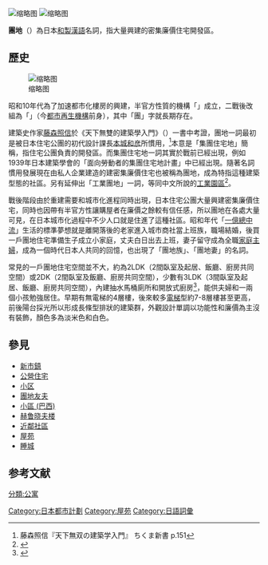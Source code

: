 {{multiple issues|
{{copyedit|time=2018-09-04T05:03:33+00:00}}
{{refimprove|time=2018-09-04T05:03:33+00:00}}
}}
[[File:Hasunedanchi1982.jpg|缩略图]]
[[File:UR_Mizukusa_Danchi_20170212.jpg|缩略图]]

'''團地'''（{{jpn|j=団地|hg=だんち|rm=Danchi|f=y}}）為日本[[和製漢語|和製漢語]]名詞，指大量興建的密集廉價住宅開發區。

== 歷史 ==
[[File:団地_(8221679908).jpg|缩略图]]

昭和10年代為了加速都市化樓房的興建，半官方性質的{{link-ja|特殊法人|特殊法人}}機構「{{link-ja|住宅營團|住宅営団}}」成立，二戰後改組為「{{link-ja|日本住宅公團|日本住宅公団}}」（今[[都市再生機構|都市再生機構]]前身），其中「團」字就長期存在。

建築史作家[[藤森照信|藤森照信]]於《天下無雙的建築學入門》（{{lang|ja|天下無双の建築学入門}}）一書中考證，團地一詞最初是被日本住宅公團的初代設計課長[[本城和彦|本城和彦]]所慣用，<ref>藤森照信『天下無双の建築学入門』 ちくま新書 p.151</ref>本意是「集團住宅地」簡稱，指住宅公團負責的開發區。而集團住宅地一詞其實於戰前已經出現，例如1939年日本建築學會的「面向勞動者的集團住宅地計畫」中已經出現。隨著名詞慣用發展現在由私人企業建造的建密集廉價住宅也被稱為團地，成為特指這種建築型態的社區。另有延伸出「工業團地」一詞，等同中文所說的[[工業園區|工業園區]]<ref>{{Cite web |url=https://rnavi.ndl.go.jp/kaleido/tmp/119.pdf |title=日本の集合住宅 ―アパート、マンションに見る 20 世紀 |access-date=2017-03-25 |archive-url=https://web.archive.org/web/20130213120455/http://rnavi.ndl.go.jp/kaleido/tmp/119.pdf |archive-date=2013-02-13 |dead-url=yes }}</ref>。

戰後階段由於重建需要和城市化進程同時出現，日本住宅公團大量興建密集廉價住宅，同時也因帶有半官方性讓購屋者在廉價之餘較有信任感，所以團地在各處大量可見，在日本城市化過程中不少人口就是住進了這種社區。昭和年代「[[一億總中流|一億總中流]]」生活的標準夢想就是離開落後的老家進入城市商社當上班族，職場結婚，後買一戶團地住宅準備生子成立小家庭，丈夫白日出去上班，妻子留守成為全職[[家庭主婦|家庭主婦]]，成為一個時代日本人共同的回憶，也出現了「團地族」、「團地妻」的名詞。

常見的一戶團地住宅空間並不大，約為2LDK（2間臥室及起居、飯廳、廚房共同空間）或2DK（2間臥室及飯廳、廚房共同空間），少數有3LDK（3間臥室及起居、飯廳、廚房共同空間），內建抽水馬桶廁所和開放式廚房<ref>{{Cite web |url=http://codan.boy.jp/index.html |title=codan.boy.jp |accessdate=2017-03-25 |archive-date=2021-01-10 |archive-url=https://web.archive.org/web/20210110131348/http://codan.boy.jp/index.html |dead-url=no }}</ref>，能供夫婦和一兩個小孩勉強居住。早期有無電梯的4層樓，後來較多[[電梯|電梯]]型約7-8層樓甚至更高，前後陽台採光所以形成長條型排狀的建築群，外觀設計單調以功能性和廉價為主沒有裝飾，顏色多為淡米色和白色。

== 參見 ==
* [[新市鎮|新市鎮]]
* [[公營住宅|公營住宅]]
* [[小区|小区]]
* [[團地友夫|團地友夫]]
* [[小區_(巴西)|小區 (巴西)]]
* [[赫鲁晓夫楼|赫鲁晓夫楼]]
* [[近鄰社區|近鄰社區]]
* [[屋苑|屋苑]]
* [[睡城|睡城]]

== 参考文献 ==
{{reflist}}

[[分類:公寓|分類:公寓]]
[[Category:日本都市計劃|Category:日本都市計劃]]
[[Category:屋苑|Category:屋苑]]
[[Category:日語詞彙|Category:日語詞彙]]